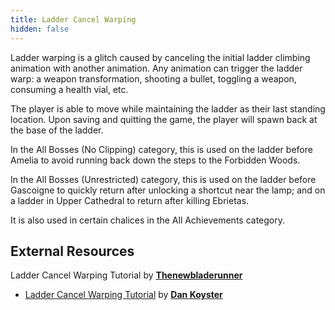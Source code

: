 ```yaml
---
title: Ladder Cancel Warping
hidden: false
---
```



Ladder warping is a glitch caused by canceling the initial ladder climbing animation with another animation. Any animation can trigger the ladder warp: a weapon transformation, shooting a bullet, toggling a weapon, consuming a health vial, etc.

The player is able to move while maintaining the ladder as their last standing location. Upon saving and quitting the game, the player will spawn back at the base of the ladder.

In the All Bosses (No Clipping) category, this is used on the ladder before Amelia to avoid running back down the steps to the Forbidden Woods.

In the All Bosses (Unrestricted) category, this is used on the ladder before Gascoigne to quickly return after unlocking a shortcut near the lamp; and on a ladder in Upper Cathedral to return after killing Ebrietas.

It is also used in certain chalices in the All Achievements category.

## External Resources

Ladder Cancel Warping Tutorial  by [**Thenewbladerunner**](https://www.youtube.com/channel/UCcx9xHPdphnW-nU0cn6BD4Q)

<YouTube id="https://www.youtube.com/watch?v=j02uFieruRw" />

- [Ladder Cancel Warping Tutorial](https://www.youtube.com/watch?v=aqeim019eg4)  by [**Dan Koyster**](https://www.youtube.com/channel/UCqnRhA4JdcCzoLxKx_yXs8w)
